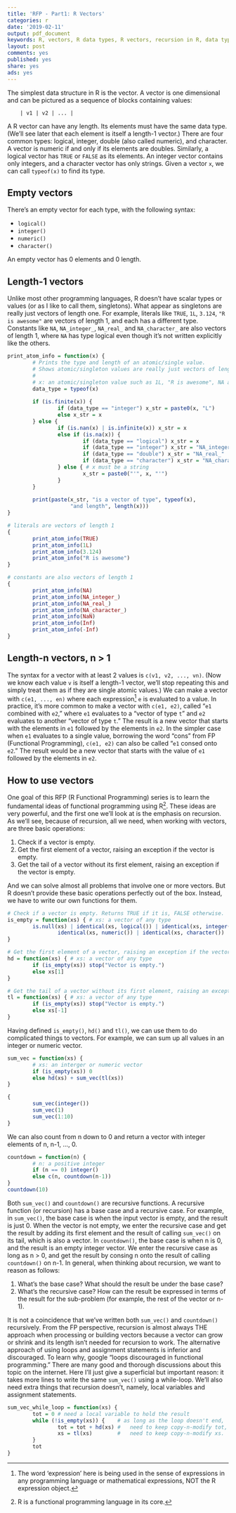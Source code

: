 ```yaml
---
title: 'RFP - Part1: R Vectors'
categories: r
date: '2019-02-11'
output: pdf_document
keywords: R, vectors, R data types, R vectors, recursion in R, data types in R, RFP series, R functional programming, R is a functional programming language, FP, functional programming in R, head, tail, is empty in R, check a R vector is empty, length-1 vectors, length-n vectors, singleton, atomic value in R, R basic data type, R basic data structure, sum a vector using recursion in R, count down using recursion in R
layout: post
comments: yes
published: yes
share: yes
ads: yes
---
```


The simplest data structure in R is the vector. A vector is one dimensional and can be pictured as a sequence of blocks containing values: 

        | v1 | v2 | ... |

A R vector can have any length. Its elements must have the same data type. (We'll see later that each element is itself a length-1 vector.) There are four common types: logical, integer, double (also called numeric), and character. A vector is numeric if and only if its elements are doubles. Similarly, a logical vector has `TRUE` or `FALSE` as its elements. An integer vector contains only integers, and a character vector has only strings. Given a vector `x`, we can call `typeof(x)` to find its type.

## Empty vectors 

There's an empty vector for each type, with the following syntax:

* `logical()`
* `integer()`
* `numeric()`
* `character()`

An empty vector has 0 elements and 0 length.

## Length-1 vectors

Unlike most other programming languages, R doesn't have scalar types or values (or as I like to call them, singletons). What appear as singletons are really just vectors of length one. For example, literals like `TRUE`, `1L`, `3.124`, `"R is awesome"` are vectors of length 1, and each has a different type. Constants like `NA`, `NA_integer_`, `NA_real_` and `NA_character_` are also vectors of length 1, where `NA` has type logical even though it's not written explicitly like the others.
```r
print_atom_info = function(x) {
        # Prints the type and length of an atomic/single value. 
        # Shows atomic/singleton values are really just vectors of length 1.
        #
        # x: an atomic/singleton value such as 1L, "R is awesome", NA and etc.
        data_type = typeof(x)
        
        if (is.finite(x)) {
                if (data_type == "integer") x_str = paste0(x, "L")
                else x_str = x
        } else {
                if (is.nan(x) | is.infinite(x)) x_str = x
                else if (is.na(x)) { 
                        if (data_type == "logical") x_str = x
                        if (data_type == "integer") x_str = "NA_integer_"
                        if (data_type == "double") x_str = "NA_real_"
                        if (data_type == "character") x_str = "NA_character_"
                } else { # x must be a string
                        x_str = paste0("'", x, "'")   
                }        
        }
                
        print(paste(x_str, "is a vector of type", typeof(x), 
                    "and length", length(x)))
}

# literals are vectors of length 1
{
        print_atom_info(TRUE)        
        print_atom_info(1L) 
        print_atom_info(3.124)        
        print_atom_info("R is awesome")
}

# constants are also vectors of length 1
{
        print_atom_info(NA)
        print_atom_info(NA_integer_)
        print_atom_info(NA_real_)
        print_atom_info(NA_character_)
        print_atom_info(NaN)
        print_atom_info(Inf)
        print_atom_info(-Inf)
}
```

## Length-n vectors, n > 1

The syntax for a vector with at least 2 values is `c(v1, v2, ..., vn)`. (Now we know each value `v` is itself a length-1 vector, we'll stop repeating this and simply treat them as if they are single atomic values.) We can make a vector with `c(e1, ..., en)` where each expression[^1] `e` is evaluated to a value. In practice, it's more common to make a vector with `c(e1, e2)`, called "`e1` combined with `e2`," where `e1` evaluates to a "vector of type `t`" and `e2` evaluates to another "vector of type `t`." The result is a new vector that starts with the elements in `e1` followed by the elements in `e2`. In the simpler case when `e1` evaluates to a single value, borrowing the word "cons" from FP (Functional Programming), `c(e1, e2)` can also be called "`e1` consed onto `e2`." The result would be a new vector that starts with the value of `e1` followed by the elements in `e2`.

## How to use vectors

One goal of this RFP (R Functional Programming) series is to learn the fundamental ideas of functional programming using R[^2]. These ideas are very powerful, and the first one we'll look at is the emphasis on recursion. As we'll see, because of recursion, all we need, when working with vectors, are three basic operations:

1. Check if a vector is empty.
2. Get the first element of a vector, raising an exception if the vector is empty.
3. Get the tail of a vector without its first element, raising an exception if the vector is empty.

And we can solve almost all problems that involve one or more vectors. But R doesn't provide these basic operations perfectly out of the box. Instead, we have to write our own functions for them. 
```r
# Check if a vector is empty. Returns TRUE if it is, FALSE otherwise.
is_empty = function(xs) { # xs: a vector of any type
        is.null(xs) | identical(xs, logical()) | identical(xs, integer()) |
                identical(xs, numeric()) | identical(xs, character())
}

# Get the first element of a vector, raising an exception if the vector is empty.
hd = function(xs) { # xs: a vector of any type
        if (is_empty(xs)) stop("Vector is empty.")
        else xs[1]
}

# Get the tail of a vector without its first element, raising an exception if the vector is empty.
tl = function(xs) { # xs: a vector of any type
        if (is_empty(xs)) stop("Vector is empty.")
        else xs[-1]
}
```

Having defined `is_empty()`, `hd()` and `tl()`, we can use them to do complicated things to vectors. For example, we can sum up all values in an integer or numeric vector. 
```r
sum_vec = function(xs) {
        # xs: an interger or numeric vector
        if (is_empty(xs)) 0
        else hd(xs) + sum_vec(tl(xs))
}

{
        sum_vec(integer())
        sum_vec(1)
        sum_vec(1:10)
}
```

We can also count from n down to 0 and return a vector with integer elements of n, n-1, ..., 0.
```r
countdown = function(n) {
        # n: a positive integer
        if (n == 0) integer()
        else c(n, countdown(n-1))
}
countdown(10)
```

Both `sum_vec()` and `countdown()` are recursive functions. A recursive function (or recursion) has a base case and a recursive case. For example, in `sum_vec()`, the base case is when the input vector is empty, and the result is just 0. When the vector is not empty, we enter the recursive case and get the result by adding its first element and the result of calling `sum_vec()` on its tail, which is also a vector. In `countdown()`, the base case is when n is 0, and the result is an empty integer vector. We enter the recursive case as long as n > 0, and get the result by consing n onto the result of calling `countdown()` on n-1. In general, when thinking about recursion, we want to reason as follows:

1. What's the base case? What should the result be under the base case?
2. What's the recursive case? How can the result be expressed in terms of the result for the sub-problem (for example, the rest of the vector or n-1). 

It is not a coincidence that we've written both `sum_vec()` and `countdown()` recursively. From the FP perspective, recursion is almost always THE approach when processing or building vectors because a vector can grow or shrink and its length isn't needed for recursion to work. The alternative approach of using loops and assignment statements is inferior and discouraged. To learn why, google "loops discouraged in functional programming." There are many good and thorough discussions about this topic on the internet. Here I'll just give a superficial but important reason: it takes more lines to write the same `sum_vec()` using a while-loop. We'll also need extra things that recursion doesn't, namely, local variables and assignment statements.
```r
sum_vec_while_loop = function(xs) {
        tot = 0 # need a local variable to hold the result
        while (!is_empty(xs)) {    # as long as the loop doesn't end,
                tot = tot + hd(xs) #   need to keep copy-n-modify tot, and 
                xs = tl(xs)        #   need to keep copy-n-modify xs.
        }
        tot
}
```

[^1]: The word 'expression' here is being used in the sense of expressions in any programming language or mathematical expressions, NOT the R expression object. 
[^2]: R is a functional programming language in its core.